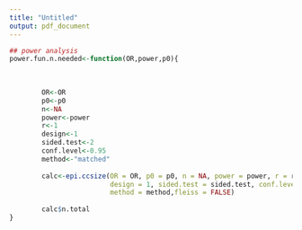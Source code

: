 ```yaml
---
title: "Untitled"
output: pdf_document
---
```



```r
## power analysis
power.fun.n.needed<-function(OR,power,p0){
    
    
        
        OR<-OR
        p0<-p0
        n<-NA
        power<-power
        r<-1
        design<-1
        sided.test<-2
        conf.level<-0.95
        method<-"matched"
        
        calc<-epi.ccsize(OR = OR, p0 = p0, n = NA, power = power, r = r,
                         design = 1, sided.test = sided.test, conf.level = conf.level, 
                         method = method,fleiss = FALSE)
        
        calc$n.total
}

```
